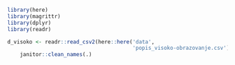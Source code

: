 ```r
library(here)
library(magrittr)
library(dplyr)
library(readr)
```

```r
d_visoko <- readr::read_csv2(here::here('data',
                                        'popis_visoko-obrazovanje.csv')) %>%
    janitor::clean_names(.)
```

